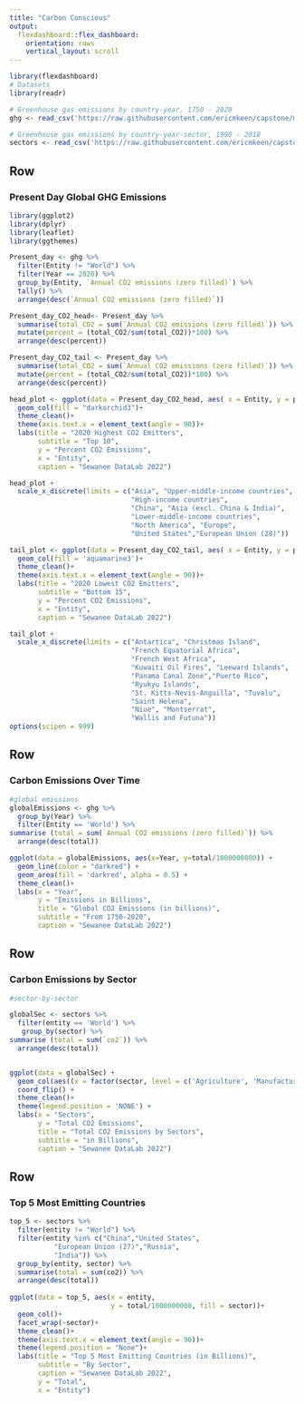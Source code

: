 ```yaml
---
title: "Carbon Conscious"
output: 
  flexdashboard::flex_dashboard:
    orientation: rows
    vertical_layout: scroll
---
```


```r
library(flexdashboard)
# Datasets
library(readr)

# Greenhouse gas emissions by country-year, 1750 - 2020
ghg <- read_csv('https://raw.githubusercontent.com/ericmkeen/capstone/master/co2.csv')

# Greenhouse gas emissions by country-year-sector, 1990 - 2018
sectors <- read_csv('https://raw.githubusercontent.com/ericmkeen/capstone/master/co2_sectors.csv')
```

Row
-----------------------------------------------------------------------

### Present Day Global GHG Emissions

```r
library(ggplot2)
library(dplyr)
library(leaflet)
library(ggthemes)

Present_day <- ghg %>% 
  filter(Entity != "World") %>% 
  filter(Year == 2020) %>% 
  group_by(Entity, `Annual CO2 emissions (zero filled)`) %>% 
  tally() %>% 
  arrange(desc(`Annual CO2 emissions (zero filled)`))

Present_day_CO2_head<- Present_day %>%  
  summarise(total_CO2 = sum(`Annual CO2 emissions (zero filled)`)) %>% 
  mutate(percent = (total_CO2/sum(total_CO2))*100) %>% 
  arrange(desc(percent))

Present_day_CO2_tail <- Present_day %>%  
  summarise(total_CO2 = sum(`Annual CO2 emissions (zero filled)`)) %>% 
  mutate(percent = (total_CO2/sum(total_CO2))*100) %>% 
  arrange(desc(percent))

head_plot <- ggplot(data = Present_day_CO2_head, aes( x = Entity, y = percent))+
  geom_col(fill = "darkorchid3")+
  theme_clean()+
  theme(axis.text.x = element_text(angle = 90))+
  labs(title = "2020 Highest CO2 Emitters",
       subtitle = "Top 10",
       y = "Percent CO2 Emissions",
       x = "Entity",
       caption = "Sewanee DataLab 2022")

head_plot +
  scale_x_discrete(limits = c("Asia", "Upper-middle-income countries",
                              "High-income countries",
                              "China", "Asia (excl. China & India)",
                              "Lower-middle-income countries",
                              "North America", "Europe", 
                              "United States","European Union (28)"))

tail_plot <- ggplot(data = Present_day_CO2_tail, aes( x = Entity, y = percent))+
  geom_col(fill = 'aquamarine3')+
  theme_clean()+
  theme(axis.text.x = element_text(angle = 90))+
  labs(title = "2020 Lowest CO2 Emitters",
       subtitle = "Bottom 15",
       y = "Percent CO2 Emissions",
       x = "Entity",
       caption = "Sewanee DataLab 2022")

tail_plot +
  scale_x_discrete(limits = c("Antartica", "Christmas Island", 
                              "French Equatorial Africa", 
                              "French West Africa", 
                              "Kuwaiti Oil Fires", "Leeward Islands",
                              "Panama Canal Zone","Puerto Rico",
                              "Ryukyu Islands", 
                              "St. Kitts-Nevis-Anguilla", "Tuvalu",
                              "Saint Helena",
                              "Niue", "Montserrat",
                              "Wallis and Futuna"))
options(scipen = 999)
```

Row
-----------------------------------------------------------------------

### Carbon Emissions Over Time

```r
#global emissions
globalEmissions <- ghg %>%
  group_by(Year) %>%
  filter(Entity == 'World') %>%
summarise (total = sum(`Annual CO2 emissions (zero filled)`)) %>%
  arrange(desc(total))

ggplot(data = globalEmissions, aes(x=Year, y=total/1000000000)) +
  geom_line(color = "darkred") +
  geom_area(fill = 'darkred', alpha = 0.5) +
  theme_clean()+
  labs(x = "Year",
       y = "Emissions in Billions",
       title = "Global CO2 Emissions (in billions)",
       subtitle = "From 1750-2020",
       caption = "Sewanee DataLab 2022")
```

Row
-----------------------------------------------------------------------

### Carbon Emissions by Sector

```r
#sector-by-sector

globalSec <- sectors %>%
  filter(entity == 'World') %>%
   group_by(sector) %>%
summarise (total = sum(`co2`)) %>%
  arrange(desc(total))


ggplot(data = globalSec) +
  geom_col(aes((x = factor(sector, level = c('Agriculture', 'Manufacturing and construction', 'Transport', 'Other', 'Electricity and heat'))), y = total/1000000000, fill = sector)) +
  coord_flip() +
  theme_clean()+
  theme(legend.position = 'NONE') +
  labs(x = "Sectors",
       y = "Total CO2 Emissions",
       title = "Total CO2 Emissions by Sectors",
       subtitle = "in Billions",
       caption = "Sewanee DataLab 2022")

```

Row
-----------------------------------------------------------------------

### Top 5 Most Emitting Countries

```r

top_5 <- sectors %>% 
  filter(entity != "World") %>% 
  filter(entity %in% c("China","United States",
           "European Union (27)","Russia",
           "India")) %>% 
  group_by(entity, sector) %>% 
  summarise(total = sum(co2)) %>%
  arrange(desc(total))
  
ggplot(data = top_5, aes(x = entity, 
                         y = total/1000000000, fill = sector))+
  geom_col()+
  facet_wrap(~sector)+
  theme_clean()+
  theme(axis.text.x = element_text(angle = 90))+
  theme(legend.position = "None")+
  labs(title = "Top 5 Most Emitting Countries (in Billions)", 
       subtitle = "By Sector", 
       caption = "Sewanee DataLab 2022",
       y = "Total",
       x = "Entity")
```

